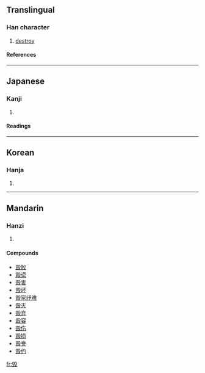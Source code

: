 {{see|毀}}

==Translingual==
===Han character===
{{Han char|rn=79|rad=殳|as=09|sn=13|four=|canj=竹一竹弓水 (HMHNE)}}
# [[destroy]]
====References====
{{Han ref|kx=0587.031|dkj=16661|hdz=32162.040|uh=6BC1|ud=27585}}

----
==Japanese==
===Kanji===
{{ja-kanji|grade=|rs=殳09}}
# {{defn|Japanese}} 
====Readings====
{{ja-readings|on=キ (ki)|kun=[[こぼつ]] (kobotsu), [[そしる]] (soshiru), [[やせる]] (yaseru)}}

----
==Korean==
===Hanja===
{{ko-hanja|hangeul=훼|eumhun=|rv=hwe|mr=hwe|y=hwey}}
# {{defn|Korean}}

----
==Mandarin==
===Hanzi===
{{cmn-hanzi|tra=[[毀]], [[譭]], [[燬]]|pin=[[huǐ]] ([[hui3]]), [[kōu]] ([[kou1]]), [[qū]] ([[qu1]])|wg=hui<sup>3</sup>, k'ou<sup>1</sup>, ch'ü<sup>1</sup>}}
# {{defn|Mandarin}}

====Compounds====
*[[毁败]]
*[[毁谤]]
*[[毁害]]
*[[毁坏]]
*[[毁家纾难]]
*[[毁灭]]
*[[毁弃]]
*[[毁容]]
*[[毁伤]]
*[[毁损]]
*[[毁誉]]
*[[毁约]]

[[fr:毁]]